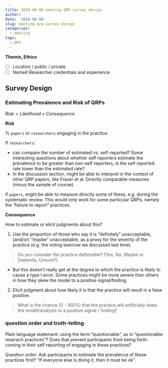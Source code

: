 ```yaml
---
title: 2018-09-08 meeting QRP survey design
author: ''
date: '2018-08-08'
slug: meeting-qrp-survey-design
categories:
  - meeting
tags:
  - QRP
---
```


**Themis, Ethics**

- [ ] Location / public / private
- [ ] Named Researcher credentials and experience

## Survey Design

### Estimating Prevalence and Risk of QRPs

$Risk = Likelihood \times Consequence$

**Risk**

% `papers` or `researchers` engaging in the practice.

If `researchers`:

- can compare the number of estimated vs. self-reported? Some interesting questions about whether self reporters estimate the prevalence to be greater than non-self reporters, is the self reported rate lower than the estimated rate?
- In the discussion section, might be able to interpret in the context of other QRP papers, like Fraser et al. Directly comparable measures (minus the sample of course).

If `papers`, might be able to measure directly some of these, e.g. during the systematic review. This would only work for some particular QRPs, namely the "failure to report" practices.


**Consequence**

How to estimate or elicit judgments about this?

1. Use the proportion of those who say it is "definitely" unacceptable, (and/or) "maybe" unacceptable, as a proxy for the severity of the practice (e.g. the voting exercise we discussed last time).

> Do you consider the practice defensible? (Yes, No, Maybe or Depends, Unsure?).

- But this doesn't really get at the degree to which the practice is likely to cause a type I error. Some practices might be more severe than others in how they skew the model to a positive signal/finding.

2. Elicit judgment about how likely it is that the practice will result in a false positive.

> What is the chance (0 - 100%) that the practice will artificially skew the model/analysis to a positive signal / finding?

### question order and truth-telling

Plain language statement: using the term "questionable", as in "questionable reserach practices"? Does that prevent participants from being forth-coming in their self reporting of engaging in these practices?

Question order: Ask participants to estimate the prevalence of these practices first? "If everyone else is doing it, then it must be ok".
